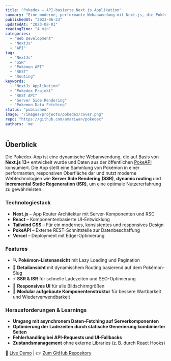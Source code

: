 ```yaml
---
title: "Pokedex – API-basierte Next.js Applikation"
summary: "Eine moderne, performante Webanwendung mit Next.js, die Pokémon-Daten über eine öffentliche REST-API visualisiert und dynamisch rendert. Fokus auf SSR, Routing und UI-Komposition."
publishedAt: "2023-06-23"
updatedAt: "2023-08-01"
readingTime: "4 min"
categories:
  - "Web Development"
  - "NextJs"
  - "API"
tag:
  - "NextJs"
  - "SSR"
  - "Pokémon API"
  - "REST"
  - "Routing"
keywords:
  - "NextJs Applikation"
  - "Pokedex Projekt"
  - "REST API"
  - "Server Side Rendering"
  - "Pokemon Data Fetching"
status: "published"
image: "/images/projects/pokedex/cover.png"
repo: "https://github.com/amariwan/pokedex"
authors: 'me'
---
```


## Überblick

Die Pokedex-App ist eine dynamische Webanwendung, die auf Basis von **Next.js 13+** entwickelt wurde und Daten aus der öffentlichen [PokeAPI](https://pokeapi.co/) konsumiert. Die App stellt eine Sammlung von Pokémon in einer performanten, responsiven Oberfläche dar und nutzt moderne Webtechnologien
wie **Server Side Rendering (SSR)**, **dynamic routing** und **Incremental Static Regeneration (ISR)**, um eine optimale Nutzererfahrung zu gewährleisten.

### Technologiestack

- **Next.js** – App Router Architektur mit Server-Komponenten und RSC
- **React** – Komponentenbasierte UI-Entwicklung
- **Tailwind CSS** – Für ein modernes, konsistentes und responsives Design
- **PokeAPI** – Externe REST-Schnittstelle zur Datenbeschaffung
- **Vercel** – Deployment mit Edge-Optimierung

### Features

- 🔍 **Pokémon-Listenansicht** mit Lazy Loading und Pagination
- 📄 **Detailansicht** mit dynamischem Routing basierend auf dem Pokémon-Slug
- ⚡ **SSR & ISR** für schnelle Ladezeiten und SEO-Optimierung
- 📱 **Responsives UI** für alle Bildschirmgrößen
- 🎨 **Modular aufgebaute Komponentenstruktur** für bessere Wartbarkeit und Wiederverwendbarkeit

### Herausforderungen & Learnings

- **Umgang mit asynchronem Daten-Fetching auf Serverkomponenten**
- **Optimierung der Ladezeiten durch statische Generierung kombinierter Seiten**
- **Fehlerhandling bei API-Requests und UI-Fallbacks**
- **Zustandsmanagement** ohne externe Libraries (z. B. durch React Hooks)

🔗 [Live Demo](https://velvety-pasca-32cf1c.netlify.app) | 👉 [Zum GitHub Repository](https://github.com/amariwan/Pokedex)
